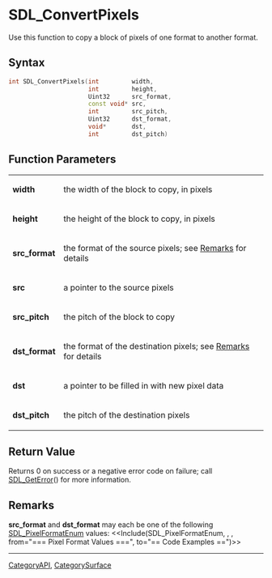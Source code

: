 
= SDL_ConvertPixels =
Use this function to copy a block of pixels of one format to another format.


== Syntax ==
<syntaxhighlight lang='c++'>
int SDL_ConvertPixels(int         width,
                      int         height,
                      Uint32      src_format,
                      const void* src,
                      int         src_pitch,
                      Uint32      dst_format,
                      void*       dst,
                      int         dst_pitch)
</syntaxhighlight>

== Function Parameters ==
{|
|'''width'''
|the width of the block to copy, in pixels
|-
|'''height'''
|the height of the block to copy, in pixels
|-
|'''src_format'''
|the format of the source pixels; see [[#Remarks|Remarks]] for details
|-
|'''src'''
|a pointer to the source pixels
|-
|'''src_pitch'''
|the pitch of the block to copy
|-
|'''dst_format'''
|the format of the destination pixels; see [[#Remarks|Remarks]] for details
|-
|'''dst'''
|a pointer to be filled in with new pixel data
|-
|'''dst_pitch'''
|the pitch of the destination pixels
|}

== Return Value ==
Returns 0 on success or a negative error code on failure; call [[SDL_GetError]]() for more information.

== Remarks ==
'''src_format''' and '''dst_format''' may each be one of the following [[SDL_PixelFormatEnum]] values:
<<Include(SDL_PixelFormatEnum, , , from="=== Pixel Format Values ===", to="== Code Examples ==")>>


----
[[CategoryAPI]], [[CategorySurface]]
